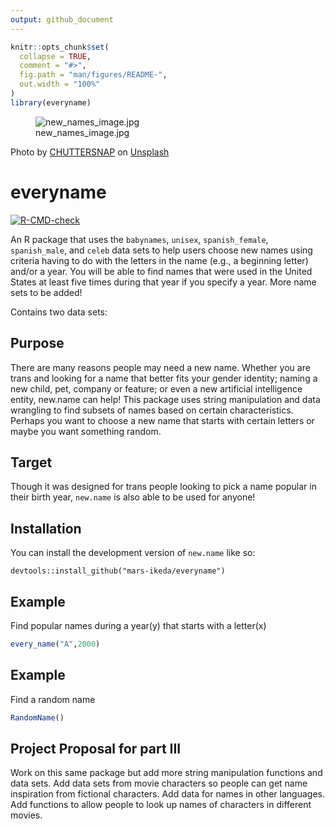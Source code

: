 ```yaml
---
output: github_document
---
```

```r
knitr::opts_chunk$set(
  collapse = TRUE,
  comment = "#>",
  fig.path = "man/figures/README-",
  out.width = "100%"
)
library(everyname)
```
![new_names_image.jpg](new_names_image.jpg)

Photo by <a href="https://unsplash.com/@chuttersnap?utm_source=unsplash&utm_medium=referral&utm_content=creditCopyText">CHUTTERSNAP</a> on <a href="https://unsplash.com/?utm_source=unsplash&utm_medium=referral&utm_content=creditCopyText">Unsplash</a>


# everyname
<!-- badges: start -->
[![R-CMD-check](https://github.com/mars-ikeda/new.name/actions/workflows/R-CMD-check.yaml/badge.svg)](https://github.com/mars-ikeda/new.name/actions/workflows/R-CMD-check.yaml)
<!-- badges: end -->

An R package that uses the `babynames`, `unisex`, `spanish_female`, `spanish_male`, and `celeb` data sets to help users choose new names using criteria having to do with the letters in the name (e.g., a beginning letter) and/or a year. You will be able to find names that were used in the United States at least five times during that year if you specify a year. More name sets to be added!

Contains two data sets:


## Purpose
There are many reasons people may need a new name. Whether you are trans and looking for a name that better fits your gender identity; naming a new child, pet, company or feature; or even a new artificial intelligence entity, new.name can help! This package uses string manipulation and data wrangling to find subsets of names based on certain characteristics. 
Perhaps you want to choose a new name that starts with certain letters or maybe you want something random. 


## Target

Though it was designed for trans people looking to pick a name popular in their birth year, `new.name` is also able to be used for anyone!


## Installation

You can install the development version of `new.name` like so:


`devtools::install_github("mars-ikeda/everyname")`


## Example

Find popular names during a year(y) that starts with a letter(x)

```r
every_name("A",2000)
```


## Example 

Find a random name

```r
RandomName()
```

## Project Proposal for part III

Work on this same package but add more string manipulation functions and data sets. Add data sets from movie characters so people can get name inspiration from fictional characters. Add data for names in other languages. Add functions to allow people to look up names of characters in different movies. 
